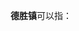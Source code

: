 '''德胜镇'''可以指：
{{PRC admin/disambig|32/06/84/104/000|36/10/22/105/000|45/12/81/104/000}}
{{disambig|cat=三字中国镇名消歧义}}